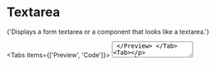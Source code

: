 
# Textarea

<Lead>
  {'Displays a form textarea or a component that looks like a textarea.'}
</Lead>

<ReferenceBadges shadcnUiLink="https://ui.shadcn.com/docs/components/textarea" />

<Tabs items={['Preview', 'Code']}>
  <Tab>
    <Preview>
      <Textarea placeholder="Type your message here." />
    </Preview>
  </Tab>
  <Tab>

```tsx copy
import { Textarea } from '@/components/ui/textarea'

export function Example() {
  return <Textarea placeholder="Type your message here." />
}
```

  </Tab>
</Tabs>

## Installation

<Steps>
### Copy and paste the following code into your project

```tsx filename="components/ui/textarea.tsx" copy
import * as React from 'react'
import { cx } from '@shadow-panda/styled-system/css'
import { textarea } from '@shadow-panda/styled-system/recipes'

export interface TextareaProps
  extends React.TextareaHTMLAttributes<HTMLTextAreaElement> {}

const Textarea = React.forwardRef<HTMLTextAreaElement, TextareaProps>(
  ({ className, ...props }, ref) => {
    return (
      <textarea className={cx(textarea(), className)} ref={ref} {...props} />
    )
  },
)

Textarea.displayName = 'Textarea'

export { Textarea }
```

### Update the import paths to match your project setup

</Steps>

## Usage

```tsx copy
import { Textarea } from '@/components/ui/textarea'
```

```tsx copy
<Textarea />
```

## Examples

### Default

<Tabs items={['Preview', 'Code']}>
  <Tab>
    <Preview>
      <Textarea placeholder="Type your message here." />
    </Preview>
  </Tab>
  <Tab>

```tsx copy
import { Textarea } from '@/components/ui/textarea'

export function Example() {
  return <Textarea placeholder="Type your message here." />
}
```

  </Tab>
</Tabs>

### Disabled

<Tabs items={['Preview', 'Code']}>
  <Tab>
    <Preview>
      <Textarea placeholder="Type your message here." disabled />
    </Preview>
  </Tab>
  <Tab>

```tsx copy
import { Textarea } from '@/components/ui/textarea'

export function Example() {
  return <Textarea placeholder="Type your message here." disabled />
}
```

  </Tab>
</Tabs>

### With Label

<Tabs items={['Preview', 'Code']}>
  <Tab>
    <Preview>
      <div className={css({
        display: 'grid',
        w: 'full',
        gap: '1.5'
      })}>
        <Label htmlFor="message">Your message</Label>
        <Textarea id="message" placeholder="Type your message here." />
      </div>
    </Preview>
  </Tab>
  <Tab>

```tsx copy
import { Label } from '@/components/ui/label'
import { Textarea } from '@/components/ui/textarea'

export function Example() {
  return (
    <div
      className={css({
        display: 'grid',
        w: 'full',
        gap: '1.5',
      })}
    >
      <Label htmlFor="message">Your message</Label>
      <Textarea id="message" placeholder="Type your message here." />
    </div>
  )
}
```

  </Tab>
</Tabs>

### With Text

<Tabs items={['Preview', 'Code']}>
  <Tab>
    <Preview>
      <div className={css({
        display: 'grid',
        w: 'full',
        gap: '1.5'
      })}>
        <Label htmlFor="message-2">Your message</Label>
        <Textarea id="message-2" placeholder="Type your message here." />
        <p className={css({textStyle: 'sm', color: 'muted.foreground'})}>Your message will be copied to the support team.</p>
      </div>
    </Preview>
  </Tab>
  <Tab>

```tsx copy
import { Label } from '@/components/ui/label'
import { Textarea } from '@/components/ui/textarea'

export function Example() {
  return (
    <div
      className={css({
        display: 'grid',
        w: 'full',
        gap: '1.5',
      })}
    >
      <Label htmlFor="message-2">Email</Label>
      <Textarea id="message-2" placeholder="Type your message here." />
      <p className={css({ textStyle: 'sm', color: 'muted.foreground' })}>
        Your message will be copied to the support team.
      </p>
    </div>
  )
}
```

  </Tab>
</Tabs>

### With Button

<Tabs items={['Preview', 'Code']}>
  <Tab>
    <Preview>
      <div className={css({
        display: 'grid',
        w: 'full',
        gap: '2'
      })}>
        <Textarea placeholder="Type your message here." />
        <Button>Send message</Button>
      </div>
    </Preview>
  </Tab>
  <Tab>

```tsx copy
import { Button } from '@/components/ui/button'
import { Textarea } from '@/components/ui/textarea'

export function Example() {
  return (
    <div
      className={css({
        display: 'grid',
        w: 'full',
        gap: '2',
      })}
    >
      <Textarea placeholder="Type your message here." />
      <Button>Send message</Button>
    </div>
  )
}
```

  </Tab>
</Tabs>

### Form

<Callout type="warning" emoji="⚒️">
  WIP
</Callout>
